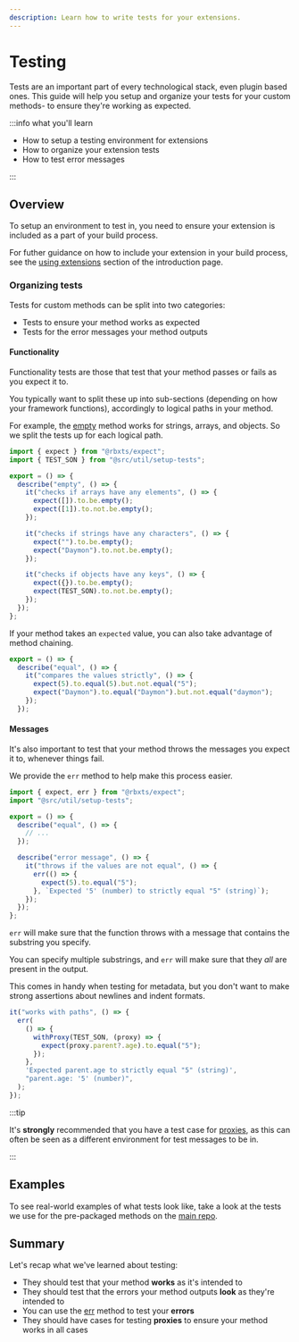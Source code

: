 ```yaml
---
description: Learn how to write tests for your extensions.
---
```


# Testing

Tests are an important part of every technological stack, even plugin based ones. This guide will help you setup and
organize your tests for your custom methods- to ensure they're working as expected.

:::info what you'll learn

- How to setup a testing environment for extensions
- How to organize your extension tests
- How to test error messages

:::

## Overview

To setup an environment to test in, you need to ensure your extension is included as a part of your build process.

For futher guidance on how to include your extension in your build process, see the
[using extensions](introduction#using-extensions) section of the introduction page.

### Organizing tests

Tests for custom methods can be split into two categories:

- Tests to ensure your method works as expected
- Tests for the error messages your method outputs

#### Functionality

Functionality tests are those that test that your method passes or fails as you expect it to.

You typically want to split these up into sub-sections (depending on how your framework functions), accordingly to
logical paths in your method.

For example, the [empty](/docs/api/expect.assertion.empty.md) method works for strings, arrays, and objects. So we split
the tests up for each logical path.

```ts
import { expect } from "@rbxts/expect";
import { TEST_SON } from "@src/util/setup-tests";

export = () => {
  describe("empty", () => {
    it("checks if arrays have any elements", () => {
      expect([]).to.be.empty();
      expect([1]).to.not.be.empty();
    });

    it("checks if strings have any characters", () => {
      expect("").to.be.empty();
      expect("Daymon").to.not.be.empty();
    });

    it("checks if objects have any keys", () => {
      expect({}).to.be.empty();
      expect(TEST_SON).to.not.be.empty();
    });
  });
};
```

If your method takes an `expected` value, you can also take advantage of method chaining.

```ts
export = () => {
  describe("equal", () => {
    it("compares the values strictly", () => {
      expect(5).to.equal(5).but.not.equal("5");
      expect("Daymon").to.equal("Daymon").but.not.equal("daymon");
    });
  });
```

#### Messages

It's also important to test that your method throws the messages you expect it to, whenever things fail.

We provide the `err` method to help make this process easier.

```ts
import { expect, err } from "@rbxts/expect";
import "@src/util/setup-tests";

export = () => {
  describe("equal", () => {
    // ...
  });

  describe("error message", () => {
    it("throws if the values are not equal", () => {
      err(() => {
        expect(5).to.equal("5");
      }, `Expected '5' (number) to strictly equal "5" (string)`);
    });
  });
};
```

`err` will make sure that the function throws with a message that contains the substring you specify.

You can specify multiple substrings, and `err` will make sure that they _all_ are present in the output.

This comes in handy when testing for metadata, but you don't want to make strong assertions about newlines and indent
formats.

```ts
it("works with paths", () => {
  err(
    () => {
      withProxy(TEST_SON, (proxy) => {
        expect(proxy.parent?.age).to.equal("5");
      });
    },
    'Expected parent.age to strictly equal "5" (string)',
    "parent.age: '5' (number)",
  );
});
```

:::tip

It's **strongly** recommended that you have a test case for [proxies](/docs/usage-guide#proxies), as this can often be
seen as a different environment for test messages to be in.

:::

## Examples

To see real-world examples of what tests look like, take a look at the tests we use for the pre-packaged methods on the
[main repo](https://github.com/search?q=repo%3Adaymxn%2Frbxts-expect+path%3A*.spec.ts&type=code).

## Summary

Let's recap what we've learned about testing:

- They should test that your method **works** as it's intended to
- They should test that the errors your method outputs **look** as they're intended to
- You can use the [err](/docs/api/expect.err.md) method to test your **errors**
- They should have cases for testing **proxies** to ensure your method works in all cases

